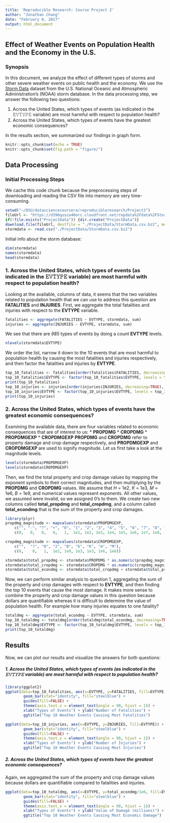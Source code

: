 ```yaml
---
title: 'Reproducible Research: Course Project 2'
author: "Jonathan Chang"
date: "February 8, 2017"
output: html_document
---
```

## Effect of Weather Events on Population Health and the Economy in the U.S.
### Synopsis
In this document, we analyze the effect of different types of storms and other severe weather events on public health and the economy. We use the [Storm Data](https://d396qusza40orc.cloudfront.net/repdata%2Fdata%2FStormData.csv.bz2) dataset from the U.S. National Oceanic and Atmospheric Administration's (NOAA) storm database. In the data processing step, we answer the following two questions:

1. Across the United States, which types of events (as indicated in the 𝙴𝚅𝚃𝚈𝙿𝙴 variable) are most harmful with respect to population health?
2. Across the United States, which types of events have the greatest economic consequences?

In the results section, we summarized our findings in graph form.

```r
knitr::opts_chunk$set(echo = TRUE)
knitr::opts_chunk$set(fig.path = "figure/")
```

## Data Processing

### Initial Processing Steps
We cache this code chunk because the preprocessing steps of downloading and reading the CSV file into memory are very time-consuming.
```r
setwd("~/DSU/datasciencecoursera/reproducibleresearch/Project2")
fileUrl <- "https://d396qusza40orc.cloudfront.net/repdata%2Fdata%2FStormData.csv.bz2"
if(!file.exists("ProjectData")) {dir.create("ProjectData")}
download.file(fileUrl, destfile = "./ProjectData/StormData.csv.bz2", method = "curl")
stormdata <- read.csv("./ProjectData/StormData.csv.bz2")
```

Initial info about the storm database:
```r
dim(stormdata)
names(stormdata)
head(stormdata)
```

### 1. Across the United States, which types of events (as indicated in the 𝙴𝚅𝚃𝚈𝙿𝙴 variable) are most harmful with respect to population health?
Looking at the available, columns of data, it seems that the two variables related to population health that we can use to address this question are **FATALITIES** and **INJURIES**.
First, we aggregate the total fatalities and injuries with respect to the **EVTYPE** variable.
```r
fatalities <- aggregate(FATALITIES ~ EVTYPE, stormdata, sum)
injuries <- aggregate(INJURIES ~ EVTYPE, stormdata, sum)
```

We see that there are *985* types of events by doing a count **EVTYPE** levels.
```r
nlevels(stormdata$EVTYPE)
```

We order the list, narrow it down to the 10 events that are most harmful to population health by causing the most fatalities and injuries respectively, and then factor the fatalities and injuries by **EVTYPE**.
```r
top_10_fatalities <- fatalities[order(fatalities$FATALITIES, decreasing=TRUE), ][1:10, ]
top_10_fatalities$EVTYPE <- factor(top_10_fatalities$EVTYPE, levels = top_10_fatalities$EVTYPE)
print(top_10_fatalities)
top_10_injuries <- injuries[order(injuries$INJURIES, decreasing=TRUE), ][1:10, ]
top_10_injuries$EVTYPE <- factor(top_10_injuries$EVTYPE, levels = top_10_injuries$EVTYPE)
print(top_10_injuries)
```

### 2. Across the United States, which types of events have the greatest economic consequences?
Examining the available data, there are four variables related to economic consequences that are of interest to us:
* **PROPDMG**
* **CROPDMG**
* **PROPDMGEXP**
* **CROPDMGEXP**
**PROPDMG** and **CROPDMG** refer to property damage and crop damage respectively, and **PROPDMGEXP** and **CROPDMGEXP** are used to signify magnitude. Let us first take a look at the magnitude levels.
```r
levels(stormdata$PROPDMGEXP)
levels(stormdata$CROPDMGEXP)
```

Then, we find the total property and crop damage values by mapping the exponent symbols to their correct magnitudes, and then multiplying by the **PROPDMG** and **CROPDMG** values. We assume that *H* = 1e2, *K* = 1e3, *M* = 1e6, *B* = 1e9, and numerical values represent exponents. All other values, we assumed were invalid, so we assigned 0's to them. We create two new columns called **total_propdmg** and **total_cropdmg**, and a column called **total_econdmg** that is the sum of the property and crop damages.
```r
library(plyr)
propdmg_magnitude <- mapvalues(stormdata$PROPDMGEXP,
    c("", "-", "?", "+", "0", "1", "2", "3", "4", "5", "6", "7", "8", "B", "h", "H", "K", "m", "M"),
    c(0,   0,   0,   0,   1,  1e1, 1e2, 1e3, 1e4, 1e5, 1e6, 1e7, 1e8, 1e9, 1e2, 1e2, 1e3, 1e6, 1e6))

cropdmg_magnitude <- mapvalues(stormdata$CROPDMGEXP,
    c("",  "?", "0", "2", "B", "k", "K", "m", "M"),
    c(0,    0,   1,  1e2, 1e9, 1e3, 1e3, 1e6, 1e6))

stormdata$total_propdmg <- stormdata$PROPDMG * as.numeric(propdmg_magnitude)
stormdata$total_cropdmg <- stormdata$CROPDMG * as.numeric(cropdmg_magnitude)
stormdata$total_econdmg <- stormdata$total_cropdmg + stormdata$total_propdmg
```

Now, we can perform similar analysis to question 1, aggregating the sum of the property and crop damages with respect to **EVTYPE**, and then finding the top 10 events that cause the most damage. It makes more sense to combine the property and crop damage values in this question because dollars are quantifiable whereas it is difficult to determine the value of population health. For example how many injuries equates to one fatality?
```r
totaldmg <- aggregate(total_econdmg ~ EVTYPE, stormdata, sum)
top_10_totaldmg <- totaldmg[order(totaldmg$total_econdmg, decreasing=TRUE), ][1:10, ]
top_10_totaldmg$EVTYPE <- factor(top_10_totaldmg$EVTYPE, levels = top_10_totaldmg$EVTYPE)
print(top_10_totaldmg)
```

## Results
Now, we can plot our results and visualize the answers for both questions:

##### 1. Across the United States, which types of events (as indicated in the 𝙴𝚅𝚃𝚈𝙿𝙴 variable) are most harmful with respect to population health?

```r
library(ggplot2)
ggplot(data=top_10_fatalities, aes(x=EVTYPE, y=FATALITIES, fill=EVTYPE)) + 
        geom_bar(stat="identity", fill="steelblue") + 
        guides(fill=FALSE) +
        theme(axis.text.x = element_text(angle = 90, hjust = 1)) +
        xlab("Types of Events") + ylab("Number of Fatalities") +
        ggtitle("Top 10 Weather Events Causing Most Fatalities")

ggplot(data=top_10_injuries, aes(x=EVTYPE, y=INJURIES, fill=EVTYPE)) + 
        geom_bar(stat="identity", fill="steelblue") + 
        guides(fill=FALSE) +
        theme(axis.text.x = element_text(angle = 90, hjust = 1)) +
        xlab("Types of Events") + ylab("Number of Injuries") +
        ggtitle("Top 10 Weather Events Causing Most Injuries")
```

##### 2. Across the United States, which types of events have the greatest economic consequences?

Again, we aggregated the sum of the property and crop damage values because dollars are quantifiable compared to fatalities and injuries. 
```r
ggplot(data=top_10_totaldmg, aes(x=EVTYPE, y=total_econdmg/1e6, fill=EVTYPE)) + 
        geom_bar(stat="identity", fill="steelblue") + 
        guides(fill=FALSE) +
        theme(axis.text.x = element_text(angle = 90, hjust = 1)) +
        xlab("Types of Events") + ylab("Value of Damage (millions)") +
        ggtitle("Top 10 Weather Events Causing Most Economic Damage")
```